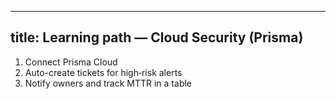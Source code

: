 
---
title: Learning path — Cloud Security (Prisma)
---

1. Connect Prisma Cloud
2. Auto-create tickets for high‑risk alerts
3. Notify owners and track MTTR in a table
